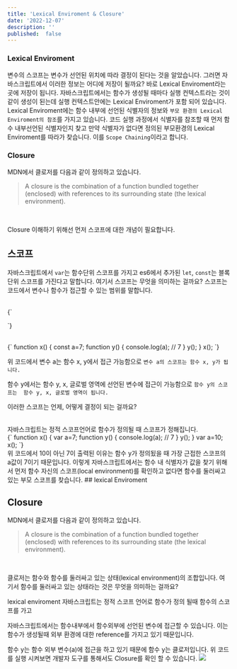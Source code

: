 ```yaml
---
title: 'Lexical Enviroment & Closure'
date: '2022-12-07'
description: ''
published:  false
---
```


### Lexical Enviroment
변수의 스코프는 변수가 선언된 위치에 따라 결정이 된다는 것을 알았습니다. 그러면 자바스크립트에서 이러한 정보는 어디에 저장이 될까요?
바로 Lexical Enviroment라는 곳에 저장이 됩니다. 자바스크립트에서는 함수가 생성될 때마다 실행 컨텍스트라는 것이 같이 생성이 된는데
실행 컨텍스트안에는 Lexical Enviroment가 포함 되어 있습니다.
Lexical Enviroment에는 함수 내부에 선언된 식별자의 정보와 `부모 환경의 Lexical Enviroment의 참조`를 가지고 있습니다.
코드 실행 과정에서 식별자를 참조할 때 먼저 함수 내부선언된 식별자인지 찾고 만약 식별자가 없다면 
정의된 부모환경의 Lexical Enviroment를 따라가 찾습니다. 이를 `Scope Chaining`이라고 합니다.
<br/>
### Closure
MDN에서 클로저를 다음과 같이 정의하고 있습니다.
<br/>
> A closure is the combination of a function bundled together (enclosed) with references to its surrounding state (the lexical environment).
<br/>

Closure 이해하기 위해선 먼저 스코프에 대한 개념이 필요합니다.
<br/>
## 스코프
자바스크립트에서 `var`는 함수단위 스코프를 가지고 es6에서 추가된 `let`, `const`는 블록 단위 스코프를 가진다고 말합니다.
여기서 스코프는 무엇을 의미하는 걸까요? 스코프는 코드에서 변수나 함수가 접근할 수 있는 범위를 말합니다.

<br/>
<CodeBlock>
{`
  
`}
</CodeBlock>
<br/>


<br/>
<CodeBlock>
{`
  function x() {
    const a=7;
    function y() {
      console.log(a); // 7
    }
    y();
  }
  x();
`}
</CodeBlock>
<br/>

위 코드에서 변수 a는 함수 x, y에서 접근 가능함으로
`변수 a의 스코프는 함수 x, y가 됩니다.`


함수 y에서는 함수 y, x, 글로벌 영역에 선언된 변수에 접근이 가능함으로 `함수 y의 스코프는 
함수 y, x, 글로벌 영역이 됩니다.`

이러한 스코프는 언제, 어떻게 결정이 되는 걸까요?

<br/>
자바스크립트는 정적 스코프언어로 함수가 정의될 때 스코프가 정해집니다.
<br/>
<CodeBlock>
{`
  function x() {
    var a=7;
    function y() {
      console.log(a); // 7
    }
    y();
  }
  var a=10;
  x();
`}
</CodeBlock>
<br/>
위 코드에서 10이 아닌 7이 출력된 이유는
함수 y가 정의됬을 때 가장 근접한 스코프의 a값이 7이기 때문입니다. 
이렇게 자바스크립트에서는 함수 내 식별자가 값을 찾기 위해서 
먼저 함수 자신의 스코프(local environment)를 확인하고 없다면 함수를 둘러싸고 있는 부모 스코프를 찾습니다.
## lexical Enviroment


## Closure
MDN에서 클로저를 다음과 같이 정의하고 있습니다.
<br/>
> A closure is the combination of a function bundled together (enclosed) with references to its surrounding state (the lexical environment).
<br/>

클로저는 함수와 함수를 둘러싸고 있는 상태(lexical environment)의 조합입니다. 
여기서 함수를 둘러싸고 있는 상태라는 것은 무엇을 의미하는 걸까요?
<br/>



lexical enviroment
자바스크립트는 정적 스코프 언어로 함수가 정의 될때 함수의 스코프를 가고

자바스크립트에서는 함수내부에서 함수외부에 선언된 변수에 접근할 수 있습니다. 이는 함수가 생성될때 외부 환경에 대한 reference를 가지고 있기 때문입니다.

함수 y는 함수 외부 변수(a)에 접근을 하고 있기 때문에 함수 y는 클로저입니다.
위 코드를 실행 시켜보면 개발자 도구를 통해서도 Closure를 확인 할 수 있습니다.
<img src="/images/closure1.png" />
